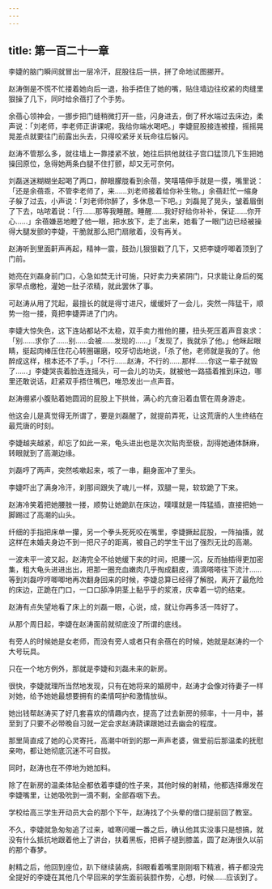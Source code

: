```yaml
---
---
---
```

title: 第一百二十一章
---




李婕的脑门瞬间就冒出一层冷汗，屁股往后一拱，拼了命地试图挪开。

赵涛倒是不慌不忙搂着她向后一退，抬手捂住了她的嘴，贴住墙边往绞紧的肉缝里狠操了几下，同时给余蓓打了个手势。

余蓓心领神会，一挪步把门缝稍微打开一些，闪身进去，倒了杯水端过去床边，柔声说：「刘老师，李老师正讲课呢，我给你端水喝吧。」李婕屁股接连被撞，摇摇晃晃差点就要往门前露出头去，只得咬紧牙关玩命往后躲闪。

赵涛不管那么多，就往墙上一靠搂紧不放，她往后拱他就往子宫口猛顶几下生把她操回原位，急得她两条白腿不住打颤，却又无可奈何。

刘磊迷迷糊糊坐起喝了两口，醉眼朦胧看到余蓓，笑嘻嘻伸手就是一摸，嘴里说：「还是余蓓乖，不管李老师了，来……刘老师接着给你补生物。」余蓓赶忙一缩身子躲了过去，小声说：「刘老师你醉了，多休息一下吧。」刘磊晃了晃头，皱着眉倒了下去，咕哝着说：「行……那等我睡醒。睡醒……我好好给你补补，保证……你开心……」余蓓嫌恶地瞪了他一眼，把水放下，走了出来，她看了一眼门边已经被操得大腿发颤的李婕，干脆就那么把门扇敞着，没有再关。

赵涛听到里面鼾声再起，精神一震，鼓劲儿狠狠戳了几下，又把李婕哼唧着顶到了门前。

她亮在刘磊身前门口，心急如焚无计可施，只好卖力夹紧阴门，只求能让身后的冤家早点缴枪，灌她一肚子浓精，就此罢休了事。

可赵涛从用了咒起，最擅长的就是得寸进尺，缓缓奸了一会儿，突然一阵猛干，顺势一抱一搂，竟把李婕弄进了门内。

李婕大惊失色，这下连站都站不太稳，双手卖力推他的腰，扭头死压着声音哀求：「别……求你了……别……会被……发现的……」「发现了，我就杀了他。」他眯起眼睛，挺起肉棒压住花心转圈碾磨，咬牙切齿地说，「杀了他，老师就是我的了。他醉成这样，根本还不了手。」「不行……赵涛，不行的……那样……你这一辈子就毁了……」李婕哭丧着脸连连摇头，可一会儿的功夫，就被他一路插着推到床边，哪里还敢说话，赶紧双手捂住嘴巴，唯恐发出一点声音。

赵涛绷紧小腹贴着她圆润的屁股上下拱耸，满心的亢奋沿着血管在周身游走。

他这会儿是真觉得无所谓了，要是刘磊醒了，就提前弄死，让这荒唐的人生终结在最荒唐的时刻。

李婕越夹越紧，却忘了如此一来，龟头进出也是次次贴肉至极，刮得她通体酥麻，转眼就到了高潮边缘。

刘磊哼了两声，突然咳嗽起来，咳了一串，翻身面冲了里头。

李婕吓出了满身冷汗，刹那间跟失了魂儿一样，双腿一晃，软软跪了下来。

赵涛冷笑着把她腰肢一搂，顺势让她跪趴在床边，噗噗就是一阵猛插，直接把她一脚踢过了高潮的山头。

纤细的手指把床单一攥，另一个拳头死死咬在嘴里，李婕撅起屁股，一阵抽搐，就这样在未婚夫身边不到一把尺子的距离，被自己的学生干出了强烈无比的高潮。

一波未平一波又起，赵涛完全不给她缓下来的时间，把腰一沉，反而抽插得更加密集，粗大龟头进进出出，把那一圈充血嫩肉几乎掏成翻皮，滴滴嗒嗒往下流汁……等到刘磊哼哼唧唧地再次翻身回来的时候，李婕总算已经得了解脱，离开了最危险的床边，正跪在门口，一口口舔净阴茎上黏乎乎的浆液，庆幸着一切的结束。

赵涛有点失望地看了床上的刘磊一眼，心说，成，就让你再多活一阵好了。

从那个周日起，李婕在赵涛面前就彻底没了所谓的底线。

有旁人的时候她是女老师，而没有旁人或者只有余蓓在的时候，她就是赵涛的一个大号玩具。

只在一个地方例外，那就是李婕和刘磊未来的新房。

很快，李婕就理所当然地发现，只有在她将来的婚房中，赵涛才会像对待妻子一样对她，给予她她最想要拥有的柔情呵护和激情放纵。

她出钱帮赵涛买了好几套喜欢的情趣内衣，提高了过去新房的频率，十一月中，甚至到了只要不必带晚自习就一定会求赵涛跷课跟她过去幽会的程度。

那里简直成了她的心灵寄托，高潮中听到的那一声声老婆，做爱前后那温柔的抚慰亲吻，都让她彻底沉迷不可自拔。

同时，赵涛也在不停地为她加料。

除了在新房的温柔体贴全都依着李婕的性子来，其他时候的射精，他都选择爆发在李婕嘴里，让她吸吮到一滴不剩，全部吞咽下去。

学校给高三学生开动员大会的那个下午，赵涛找了个头晕的借口提前回了教室。

不久，李婕就急匆匆追了过来，嘘寒问暖一番之后，确认他其实没事只是想搞，就没有什么抵抗地跟着他上了讲台，扶着黑板，把裤子褪到膝盖，圆了赵涛很久以前的那个春梦。

射精之后，他回到座位，趴下继续装病，斜眼看着嘴里刚刚咽下精液，裤子都没完全提好的李婕在其他几个早回来的学生面前装腔作势，心想，时候……应该到了。